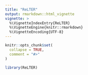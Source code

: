 ```yaml
---
title: "ReLTER"
output: rmarkdown::html_vignette
vignette: >
  %\VignetteIndexEntry{ReLTER}
  %\VignetteEngine{knitr::rmarkdown}
  %\VignetteEncoding{UTF-8}
---
```


```r
knitr::opts_chunk$set(
  collapse = TRUE,
  comment = "#>"
)
```

```r
library(ReLTER)
```
